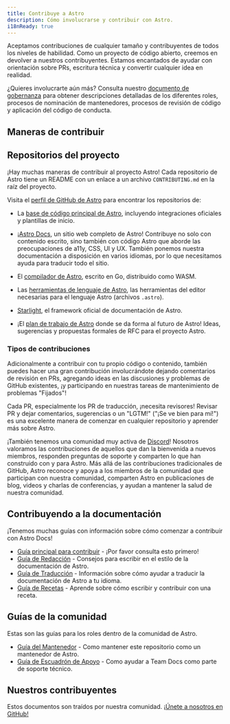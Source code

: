 ```yaml
---
title: Contribuye a Astro
description: Cómo involucrarse y contribuir con Astro.
i18nReady: true
---
```



Aceptamos contribuciones de cualquier tamaño y contribuyentes de todos los niveles de habilidad. Como un proyecto de código abierto, creemos en devolver a nuestros contribuyentes. Estamos encantados de ayudar con orientación sobre PRs, escritura técnica y convertir cualquier idea en realidad.

¿Quieres involucrarte aún más? Consulta nuestro [documento de gobernanza](https://github.com/withastro/.github/blob/main/GOVERNANCE.md) para obtener descripciones detalladas de los diferentes roles, procesos de nominación de mantenedores, procesos de revisión de código y aplicación del código de conducta.

## Maneras de contribuir

## Repositorios del proyecto

¡Hay muchas maneras de contribuir al proyecto Astro! Cada repositorio de Astro tiene un README con un enlace a un archivo `CONTRIBUTING.md` en la raíz del proyecto.

Visita el [perfil de GitHub de Astro](https://github.com/withastro) para encontrar los repositorios de:

- La [base de código principal de Astro](https://github.com/withastro/astro), incluyendo integraciones oficiales y plantillas de inicio.

- ¡[Astro Docs](https://github.com/withastro/docs), un sitio web completo de Astro! Contribuye no solo con contenido escrito, sino también con código Astro que aborde las preocupaciones de a11y, CSS, UI y UX. También ponemos nuestra documentación a disposición en varios idiomas, por lo que necesitamos ayuda para traducir todo el sitio.

- El [compilador de Astro](https://github.com/withastro/compiler), escrito en Go, distribuido como WASM.

- Las [herramientas de lenguaje de Astro](https://github.com/withastro/language-tools), las herramientas del editor necesarias para el lenguaje Astro (archivos `.astro`).

- [Starlight](https://github.com/withastro/starlight), el framework oficial de documentación de Astro.

- ¡El [plan de trabajo de Astro](https://github.com/withastro/roadmap) donde se da forma al futuro de Astro! Ideas, sugerencias y propuestas formales de RFC para el proyecto Astro.

### Tipos de contribuciones

Adicionalmente a contribuir con tu propio código o contenido, también puedes hacer una gran contribución involucrándote dejando comentarios de revisión en PRs, agregando ideas en las discusiones y problemas de GitHub existentes, ¡y participando en nuestras tareas de mantenimiento de problemas "Fijados"!

Cada PR, especialmente los PR de traducción, ¡necesita revisores! Revisar PR y dejar comentarios, sugerencias o un "LGTM!" ("¡Se ve bien para mí!") es una excelente manera de comenzar en cualquier repositorio y aprender más sobre Astro.

¡También tenemos una comunidad muy activa de [Discord](https://astro.build/chat)! Nosotros valoramos las contribuciones de aquellos que dan la bienvenida a nuevos miembros, responden preguntas de soporte y comparten lo que han construido con y para Astro. Más allá de las contribuciones tradicionales de GitHub, Astro reconoce y apoya a los miembros de la comunidad que participan con nuestra comunidad, comparten Astro en publicaciones de blog, videos y charlas de conferencias, y ayudan a mantener la salud de nuestra comunidad.

## Contribuyendo a la documentación

¡Tenemos muchas guías con información sobre cómo comenzar a contribuir con Astro Docs!

- [Guía principal para contribuir](https://github.com/withastro/docs/blob/main/CONTRIBUTING.md) - ¡Por favor consulta esto primero!
- [Guía de Redacción](https://github.com/withastro/docs/blob/main/WRITING.md) - Consejos para escribir en el estilo de la documentación de Astro.
- [Guía de Traducción](https://github.com/withastro/docs/blob/main/TRANSLATING.md)  - Información sobre cómo ayudar a traducir la documentación de Astro a tu idioma.
- [Guía de Recetas](https://github.com/withastro/docs/blob/main/RECIPES.md) - Aprende sobre cómo escribir y contribuir con una receta.

## Guías de la comunidad

Estas son las guías para los roles dentro de la comunidad de Astro.
- [Guía del Mantenedor](https://github.com/withastro/docs/blob/main/MAINTAINERS.md) - Como mantener este repositorio como un mantenedor de Astro.
- [Guía de Escuadrón de Apoyo](https://github.com/withastro/docs/blob/main/SUPPORTSQUAD.md) - Como ayudar a Team Docs como parte de soporte técnico.

## Nuestros contribuyentes

Estos documentos son traídos por nuestra comunidad. [¡Únete a nosotros en GitHub!](https://github.com/withastro/docs)

<ContributorList githubRepo="withastro/docs" />
